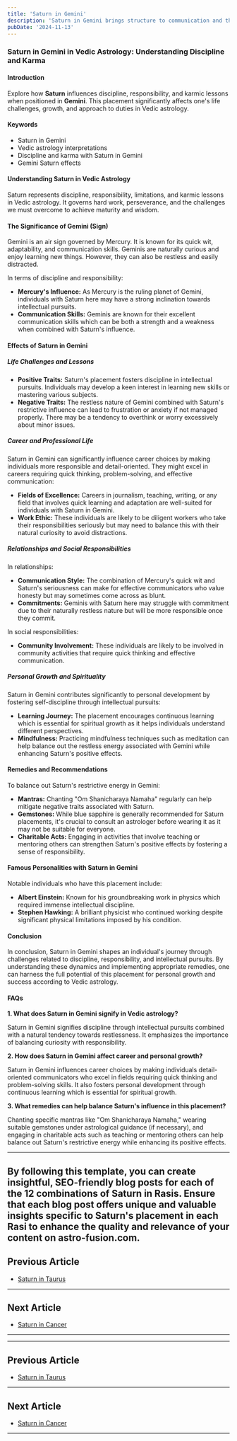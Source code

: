 ```yaml
---
title: 'Saturn in Gemini'
description: 'Saturn in Gemini brings structure to communication and thought processes. Individuals are serious-minded, disciplined learners, and may excel in teaching or writing with a methodical approach.'
pubDate: '2024-11-13'
---
```


### Saturn in Gemini in Vedic Astrology: Understanding Discipline and Karma

#### Introduction

Explore how **Saturn** influences discipline, responsibility, and karmic lessons when positioned in **Gemini**. This placement significantly affects one's life challenges, growth, and approach to duties in Vedic astrology.

#### Keywords

- Saturn in Gemini
- Vedic astrology interpretations
- Discipline and karma with Saturn in Gemini
- Gemini Saturn effects

#### Understanding Saturn in Vedic Astrology

Saturn represents discipline, responsibility, limitations, and karmic lessons in Vedic astrology. It governs hard work, perseverance, and the challenges we must overcome to achieve maturity and wisdom.

#### The Significance of Gemini (Sign)

Gemini is an air sign governed by Mercury. It is known for its quick wit, adaptability, and communication skills. Geminis are naturally curious and enjoy learning new things. However, they can also be restless and easily distracted.

In terms of discipline and responsibility:
- **Mercury's Influence:** As Mercury is the ruling planet of Gemini, individuals with Saturn here may have a strong inclination towards intellectual pursuits.
- **Communication Skills:** Geminis are known for their excellent communication skills which can be both a strength and a weakness when combined with Saturn's influence.

#### Effects of Saturn in Gemini

##### Life Challenges and Lessons

- **Positive Traits:** Saturn's placement fosters discipline in intellectual pursuits. Individuals may develop a keen interest in learning new skills or mastering various subjects.
- **Negative Traits:** The restless nature of Gemini combined with Saturn's restrictive influence can lead to frustration or anxiety if not managed properly. There may be a tendency to overthink or worry excessively about minor issues.

##### Career and Professional Life

Saturn in Gemini can significantly influence career choices by making individuals more responsible and detail-oriented. They might excel in careers requiring quick thinking, problem-solving, and effective communication:

- **Fields of Excellence:** Careers in journalism, teaching, writing, or any field that involves quick learning and adaptation are well-suited for individuals with Saturn in Gemini.
- **Work Ethic:** These individuals are likely to be diligent workers who take their responsibilities seriously but may need to balance this with their natural curiosity to avoid distractions.

##### Relationships and Social Responsibilities

In relationships:
- **Communication Style:** The combination of Mercury's quick wit and Saturn's seriousness can make for effective communicators who value honesty but may sometimes come across as blunt.
- **Commitments:** Geminis with Saturn here may struggle with commitment due to their naturally restless nature but will be more responsible once they commit.

In social responsibilities:
- **Community Involvement:** These individuals are likely to be involved in community activities that require quick thinking and effective communication.

##### Personal Growth and Spirituality

Saturn in Gemini contributes significantly to personal development by fostering self-discipline through intellectual pursuits:

- **Learning Journey:** The placement encourages continuous learning which is essential for spiritual growth as it helps individuals understand different perspectives.
- **Mindfulness:** Practicing mindfulness techniques such as meditation can help balance out the restless energy associated with Gemini while enhancing Saturn's positive effects.

#### Remedies and Recommendations

To balance out Saturn's restrictive energy in Gemini:

- **Mantras:** Chanting "Om Shanicharaya Namaha" regularly can help mitigate negative traits associated with Saturn.
- **Gemstones:** While blue sapphire is generally recommended for Saturn placements, it's crucial to consult an astrologer before wearing it as it may not be suitable for everyone.
- **Charitable Acts:** Engaging in activities that involve teaching or mentoring others can strengthen Saturn's positive effects by fostering a sense of responsibility.

#### Famous Personalities with Saturn in Gemini

Notable individuals who have this placement include:

- **Albert Einstein:** Known for his groundbreaking work in physics which required immense intellectual discipline.
- **Stephen Hawking:** A brilliant physicist who continued working despite significant physical limitations imposed by his condition.

#### Conclusion

In conclusion, Saturn in Gemini shapes an individual's journey through challenges related to discipline, responsibility, and intellectual pursuits. By understanding these dynamics and implementing appropriate remedies, one can harness the full potential of this placement for personal growth and success according to Vedic astrology.

#### FAQs

**1. What does Saturn in Gemini signify in Vedic astrology?**

Saturn in Gemini signifies discipline through intellectual pursuits combined with a natural tendency towards restlessness. It emphasizes the importance of balancing curiosity with responsibility.

**2. How does Saturn in Gemini affect career and personal growth?**

Saturn in Gemini influences career choices by making individuals detail-oriented communicators who excel in fields requiring quick thinking and problem-solving skills. It also fosters personal development through continuous learning which is essential for spiritual growth.

**3. What remedies can help balance Saturn's influence in this placement?**

Chanting specific mantras like "Om Shanicharaya Namaha," wearing suitable gemstones under astrological guidance (if necessary), and engaging in charitable acts such as teaching or mentoring others can help balance out Saturn's restrictive energy while enhancing its positive effects.


---

By following this template, you can create insightful, SEO-friendly blog posts for each of the 12 combinations of Saturn in Rasis. Ensure that each blog post offers unique and valuable insights specific to Saturn's placement in each Rasi to enhance the quality and relevance of your content on **astro-fusion.com**.
---

## Previous Article
- [Saturn in Taurus](/blogs-md/0807_Saturn_in_Rashi/080702_Saturn_in_Taurus.mdx)

---

## Next Article
- [Saturn in Cancer](/blogs-md/0807_Saturn_in_Rashi/080704_Saturn_in_Cancer.mdx)

---
---

## Previous Article
- [Saturn in Taurus](080702_Saturn_in_Taurus.mdx)

---

## Next Article
- [Saturn in Cancer](080704_Saturn_in_Cancer.mdx)

---
